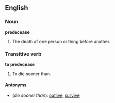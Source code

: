 ==English==
===Noun===
'''predecease'''

#The death of one person or thing before another.

===Transitive verb===
'''to predecease'''

#To die sooner than.

====Antonyms====
*(''die sooner than''): [[outlive]], [[survive]]